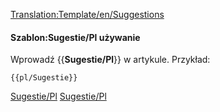 <noinclude>[[Translation:Template/en/Suggestions]]</noinclude><noinclude>
</noinclude>
{{en/ambox| type  = content
| text  = <strong>Sugestie dotyczące funkcji</strong><br/>Jeśli masz sugestie dotyczące nowych funkcji, opublikuj je na  [http://www.tt-forums.net/viewforum.php?f=32 forum] , gdzie programiści i inni gracze wyrażą swoje opinie na temat Twojego pomysłu. Publikuj je tylko w [[pl/Archive/Community/Prośby funkcjonalności|requested features]] , jeśli po raz pierwszy zacząłeś wątek na forum, i zdecydowanie nie twórz osobnej strony, chyba że znajduje się pod twoją stroną użytkownika.
}}<includeonly>{{{1|[[Category:en/Miscellaneous suggestions]]}}}</includeonly><noinclude>

====Szablon:Sugestie/Pl używanie====
Wprowadź <nowiki>{{</nowiki>'''Sugestie/Pl'''<nowiki>}}</nowiki> w artykule. Przykład:
<pre>{{pl/Sugestie}}</pre>

<!--[[Category:Templates|Suggestions]][[Category:Message boxes|Suggestions]]-->[[Category:pl/Szablony|Sugestie/Pl]][[Category:pl/InfoBox|Sugestie/Pl]]</noinclude>